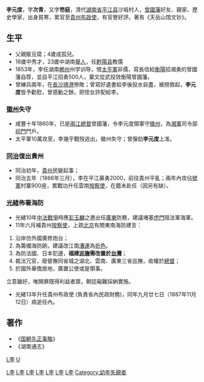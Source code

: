 {{unreferenced|time=2007-11-29}}
'''李元度'''{{BD|1821年||1887年|catIdx=L}}，字'''次青'''，又字'''笏庭'''，清代[[湖南省|湖南省]][[平江县|平江县]]沙塅村人，[[曾國藩|曾國藩]]好友、親家、歷史學家，出身貧寒，累官至[[貴州|貴州]][[布政使|布政使]]，有官譽好評。著有《天岳山馆文钞》。

== 生平 ==
*父親販豆腐；4歲成孤兒。
*18歲中秀才，23歲中湖南[[舉人|舉人]]，任[[黔陽县|黔陽县]]教儒
*1853年，李任湖南[[郴州|郴州]]州学训导，憤[[太平軍|太平軍]]非儒，寫長信給[[衡陽|衡陽]]招湘勇的曾國藩自荐，並自平江招勇500人，棄文從武投效衡陽曾國藩。
*曾練兵兩年，在[[長沙|長沙]][[靖港|靖港]]慘敗；曾寫好遺書給李後投水自盡，被撈救起，'''李元度'''皆予勸慰，曾感動之餘，把侄女許配給李。

=== [[徽州|徽州]]失守 ===
*咸豐十年1860年，已是[[兩江總督|兩江總督]]曾國藩，令李元度領軍守[[徽州|徽州]]，為[[湘軍|湘軍]]司令部[[祁門|祁門]]門戶。
*太平軍10萬攻至，李幾乎戰歿逃出，徽州失守；曾彈劾'''李元度'''上准。

=== [[同治|同治]]復出貴州 ===
*同治初年，[[貴州|貴州]]民變起事；
*同治五年（1866年三月），李在平江募勇2000，前往貴州平亂；兩年內攻佔[[號軍|號軍]]村寨900座，累戰功升任雲南[[按察使|按察使]]，在籍未赴任（因另有缺）。

=== [[光緒|光緒]]佈署海防 ===
*光緒10年[[中法戰爭|中法戰爭]]時應[[彭玉麟|彭玉麟]]之邀出任[[廣東|廣東]]防務，建議堵塞[[虎門|虎門]]阻法軍海軍。
*11年六月補貴州[[按察使|按察使]]，上疏[[北京|北京]]有關東南海防建言：
#沿岸仿外國廣修炮台；
#為籌備海防餉，建議改江南[[漕運|漕運]]為[[折色|折色]]。
#為防法國、日本犯邊，'''福建[[巡撫|巡撫]]需改置於[[台灣|台灣]]'''；
#裁汰冗官，廢督撫同省城之湖北、雲南、廣東三省巡撫，收權於[[總督|總督]]；
#於國外華僑居地，廣置公使或是領事。
立意雖好，唯開罪既得利益者眾，朝廷礙難採納實施。
*光緒13年升任貴州布政使 (負責省內民政財務)，同年九月廿七日（1887年11月12日）病逝任內。

==著作==
*《[[国朝先正事略|国朝先正事略]]》
*《湖南通志》

[[Category:清朝貴州按察使|L李]]
[[Category:湘軍人物|L李]]
[[Category:清朝詩人|L李]]
[[Category:清朝詞人|L李]]
[[Category:清朝駢文家|L李]]
[[Category:清朝歷史學家|L李]]
[[Category:清朝地理學家|L李]]
[[category:平江人|L李]]
[[category:李姓|U]]
[[Category:幼年失親者|Category:幼年失親者]]